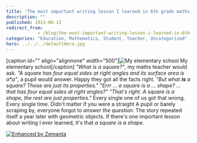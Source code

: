 ```yaml
---
title: 'The most important writing lesson I learned in 6th grade maths class'
description: ""
published: 2013-06-13
redirect_from: 
            - /blog/the-most-important-writing-lesson-i-learned-in-6th-grade-maths-class/swizec/6237
categories: "Education, Mathematics, Student, Teacher, Uncategorized"
hero: ../../../defaultHero.jpg
---
```

\[caption id=&quot;&quot; align=&quot;alignnone&quot; width=&quot;500&quot;]![My elementary school](https://www.filepicker.io/api/file/0H71ZANRNWT3G7eWWJId "My elementary school") My elementary school\[/caption] _&quot;What is a square?&quot;_, my maths teacher would ask. _&quot;A square has four equal sides at right angles and its surface area is a\*a&quot;_, a pupil would answer. Happy they got all the facts right. _&quot;But what **is** a square? Those are just its properties.&quot;_ _&quot;Errr ... a square is a ... shape? ... that has four equal sides at right angles?&quot;_ _&quot;That&#x27;s right. A square is a shape, the rest are just properties.&quot;_ Every single one of us got that wrong. Every single time. Didn&#x27;t matter if you were a straight A pupil or barely scraping by, everyone forgot to _answer the question_. The story repeated itself a year later with geometric objects. If there&#x27;s one important lesson about writing I ever learned, it&#x27;s that _a square is a shape_.

[![Enhanced by Zemanta](http://img.zemanta.com/zemified_e.png?x-id=eef63233-86c9-48cf-8906-4153001d674e)](http://www.zemanta.com/?px "Enhanced by Zemanta")
